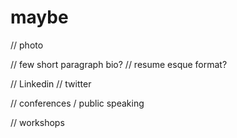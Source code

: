 # maybe

// photo

// few short paragraph bio?
// resume esque format?

// Linkedin 
// twitter

// conferences / public speaking

// workshops
